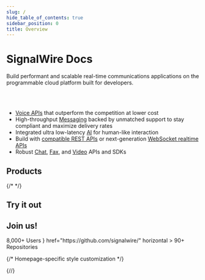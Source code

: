 ```yaml
---
slug: /
hide_table_of_contents: true
sidebar_position: 0
title: Overview
---
```



# SignalWire Docs

<Subtitle>Build performant and scalable real-time communications applications on the programmable cloud platform built for developers.</Subtitle>

<br/><br/>

- [Voice APIs](../products/voice/index.mdx) that outperform the competition at lower cost
- High-throughput [Messaging](../products/voice/index.mdx) backed by unmatched support to stay compliant and maximize delivery rates
- Integrated ultra low-latency [AI](/docs/swml/methods/ai/index.mdx) for human-like interaction
- Build with [compatible REST APIs](/docs/compatibility-api/index.mdx) or next-generation [WebSocket realtime APIs](/sdks/overview/what-is-relay)
- Robust [Chat](/docs/home/products/chat/index.mdx), [Fax](../products/fax/index.mdx), and [Video](/docs/home/products/video/index.mdx) APIs and SDKs

## Products

{/* <ProductButtons products = {products}/> */}
<ProductButtons/>

## Try it out

<UseCases/>

## Join us!


<CardGroup>
  <Card 
    title="Slack Community"
    icon="/landing-assets/images/svg/slack-brand.svg"
    href="https://signalwire-community.slack.com/"
    horizontal
  >
    8,000+ Users
  </Card>
  <Card 
    title="GitHub"
    icon={<GitHub />}
    href="https://github.com/signalwire/"
    horizontal
  >
    90+ Repositories
  </Card>
</CardGroup>


{/* Homepage-specific style customization */}
<style>{`.pagination-nav{display:none}`}</style>
<style>{`.theme-doc-breadcrumbs{display:none};`}</style>
<style>{`.theme-doc-footer-edit-meta-row{display:none}`}</style>
{/*<style>{`.theme-doc-toc-desktop{visibility:hidden}`}</style>*/}
<style>{`.container{max-width:var(--ifm-container-width)} `}</style>